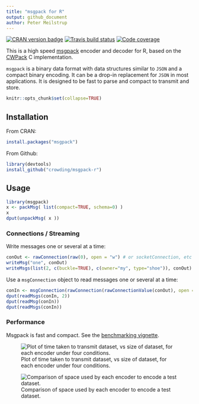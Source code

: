 ```yaml
---
title: "msgpack for R"
output: github_document
author: Peter Meilstrup
---
```


[![CRAN version badge](http://www.r-pkg.org/badges/version/msgpack)](https://cran.r-project.org/package=msgpack)
[![Travis build status](http://travis-ci.org/crowding/msgpack-r.svg?branch=master)](https://travis-ci.org/crowding/msgpack-r)
[![Code coverage](https://codecov.io/gh/crowding/msgpack-r/branch/master/graph/badge.svg)](https://codecov.io/gh/crowding/msgpack-r)


This is a high speed [msgpack](https://msgpack.org) encoder
and decoder for R, based on the [CWPack](https://github.com/clwi/CWPack) C
implementation.

`msgpack` is a binary data format with data structures similar to
`JSON` and a compact binary encoding. It can be a drop-in replacement
for `JSON` in most applications. It is designed to be fast to parse
and compact to transmit and store.

```R
knitr::opts_chunk$set(collapse=TRUE)
```

## Installation

From CRAN:

```R
install.packages("msgpack")
```

From Github:

```R
library(devtools)
install_github("crowding/msgpack-r")
```

## Usage

```R
library(msgpack)
x <- packMsg( list(compact=TRUE, schema=0) )
x
dput(unpackMsg( x ))
```

### Connections / Streaming

Write messages one or several at a time:

```r
conOut <- rawConnection(raw(0), open = "w") # or socketConnection, etc
writeMsg("one", conOut)
writeMsgs(list(2, c(buckle=TRUE), c(owner="my", type="shoe")), conOut)
```

Use a `msgConnection` object to read messages one or several at a time:

```r
conIn <- msgConnection(rawConnection(rawConnectionValue(conOut), open = "r"))
dput(readMsgs(conIn, 2))
dput(readMsg(conIn))
dput(readMsgs(conIn))
```

### Performance

Msgpack is fast and compact. See the [benchmarking vignette](inst/doc/comparison.html).

![Plot of time taken to transmit dataset, vs size of dataset, for each encoder under four conditions.](gh/space.svg)

![Comparison of space used by each encoder to encode a test dataset.](gh/time.svg)
